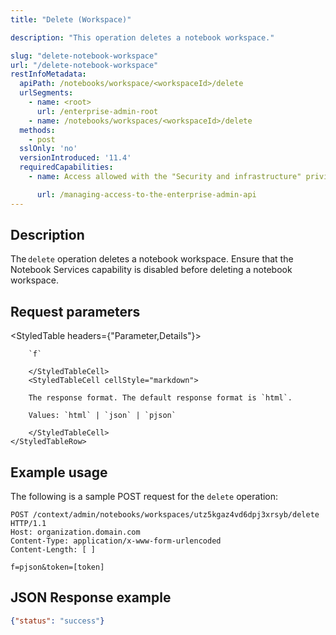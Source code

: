 ```yaml
---
title: "Delete (Workspace)"

description: "This operation deletes a notebook workspace."

slug: "delete-notebook-workspace"
url: "/delete-notebook-workspace"
restInfoMetadata:
  apiPath: /notebooks/workspace/<workspaceId>/delete
  urlSegments:
    - name: <root>
      url: /enterprise-admin-root
    - name: /notebooks/workspaces/<workspaceId>/delete
  methods:
    - post
  sslOnly: 'no'
  versionIntroduced: '11.4'
  requiredCapabilities:
    - name: Access allowed with the "Security and infrastructure" privilege

      url: /managing-access-to-the-enterprise-admin-api
---
```


## Description

The `delete` operation deletes a notebook workspace. Ensure that the Notebook Services capability is disabled before deleting a notebook workspace. 


## Request parameters

<StyledTable headers={"Parameter,Details"}>    
    <StyledTableRow>
        <StyledTableCell cellStyle="markdown">

        `f` 

        </StyledTableCell>
        <StyledTableCell cellStyle="markdown">

        The response format. The default response format is `html`.
        
        Values: `html` | `json` | `pjson`

        </StyledTableCell>
    </StyledTableRow>
</StyledTable>

## Example usage

The following is a sample POST request for the `delete` operation: 

 
```other
POST /context/admin/notebooks/workspaces/utz5kgaz4vd6dpj3xrsyb/delete HTTP/1.1
Host: organization.domain.com
Content-Type: application/x-www-form-urlencoded
Content-Length: [ ]

f=pjson&token=[token]
```

## JSON Response example

```json
{"status": "success"} 
```